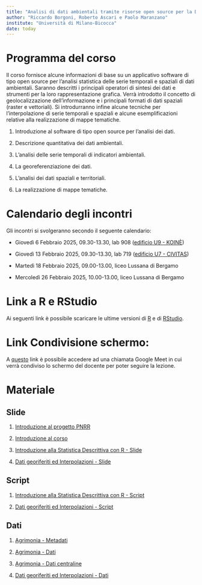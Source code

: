 ```yaml
---
title: "Analisi di dati ambientali tramite risorse open source per la Data Science"
author: "Riccardo Borgoni, Roberto Ascari e Paolo Maranzano"
institute: "Università di Milano-Bicocca"
date: today
---
```


# Programma del corso


Il corso fornisce alcune informazioni di base su un applicativo software di tipo open source per l’analisi statistica delle serie temporali e spaziali di dati ambientali. Saranno descritti i principali operatori di sintesi dei dati e strumenti per la loro rappresentazione grafica. Verrà introdotto il concetto di geolocalizzazione dell’informazione e i principali formati di dati spaziali (raster e vettoriali). Si introdurranno infine alcune tecniche per l’interpolazione di serie temporali e spaziali e alcune esemplificazioni relative alla realizzazione di mappe tematiche.

1.    Introduzione al software di tipo open source per l’analisi dei dati.

2.    Descrizione quantitativa dei dati ambientali.

3.    L’analisi delle serie temporali di indicatori ambientali.

4.    La georeferenziazione dei dati.

5.    L’analisi dei dati spaziali e territoriali. 

6.    La realizzazione di mappe tematiche.



# Calendario degli incontri

Gli incontri si svolgeranno secondo il seguente calendario:

-   Giovedì 6 Febbraio 2025, 09.30-13.30, lab 908 ([edificio U9 - KOINÈ](https://maps.app.goo.gl/JyDtaHD5Jjffjsoa7))

-   Giovedì 13 Febbraio 2025, 09.30-13.30, lab 719 ([edificio U7 - CIVITAS](https://maps.app.goo.gl/dnad4RbTTkhq3fX36))


-   Martedì 18 Febbraio 2025, 09.00-13.00, liceo Lussana di Bergamo

-   Mercoledì 26 Febbraio 2025, 10.00-13.00, liceo Lussana di Bergamo


# Link a R e RStudio

Ai seguenti link è possibile scaricare le ultime versioni di [R](https://cran.r-project.org/bin/windows/base/) e di [RStudio](https://posit.co/download/rstudio-desktop/).

# Link Condivisione schermo:

A [questo](https://meet.google.com/nfd-hrnu-sjb) link è possibile accedere ad una chiamata Google Meet in cui verrà condiviso lo schermo del docente per poter seguire la lezione.

# Materiale

## Slide
<!-- **Data** data for tutorials [excel](dat1.xlsx); [csv](dat1.csv); -->


1.  [Introduzione al progetto PNRR](Liceo Lussana_Bergamo_Slide informativa Percorso PNRR.pptx)

2. [Introduzione al corso](Slide/BSTAT5 - Intro.pdf)

3.  [Introduzione alla Statistica Descrittiva con R - Slide](Slide/BSTAT5 - IntroR.pdf)

4.  [Dati georiferiti ed Interpolazioni - Slide](Slide/02_CoordinateInterp.pdf)



## Script

1. [Introduzione alla Statistica Descrittiva con R - Script](IntroR/BSTAT5 - IntroR - Script.R)

2. [Dati georiferiti ed Interpolazioni - Script](IntroR/interpolazione4s.R)


## Dati

1.  [Agrimonia - Metadati](Dati Agrimonia/LussanaPNRR - Metadata Agrimonia.xlsx)

2.  [Agrimonia - Dati](IntroR/Agrimonia.RData)

3.  [Agrimonia - Dati centraline](IntroR/Centraline.csv)

4. [Dati georiferiti ed Interpolazioni - Dati](IntroR/Giornata2_Dati.zip)
